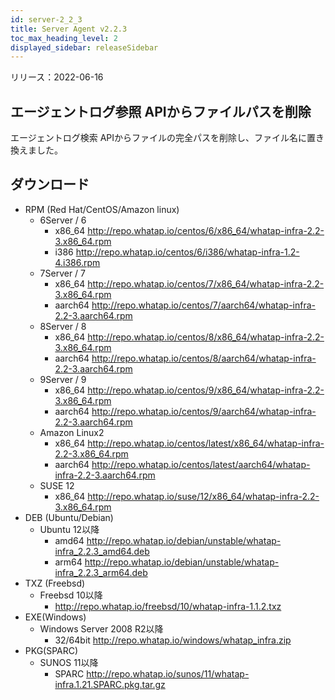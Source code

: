 ```yaml
---
id: server-2_2_3
title: Server Agent v2.2.3
toc_max_heading_level: 2
displayed_sidebar: releaseSidebar
---
```


リリース：2022-06-16

## エージェントログ参照 APIからファイルパスを削除

エージェントログ検索 APIからファイルの完全パスを削除し、ファイル名に置き換えました。

## ダウンロード

-   RPM (Red Hat/CentOS/Amazon linux)
    -   6Server / 6 
        -   x86_64 http://repo.whatap.io/centos/6/x86_64/whatap-infra-2.2-3.x86_64.rpm 
        -   i386 http://repo.whatap.io/centos/6/i386/whatap-infra-1.2-4.i386.rpm
    -   7Server / 7 
        -   x86_64 http://repo.whatap.io/centos/7/x86_64/whatap-infra-2.2-3.x86_64.rpm 
        -   aarch64 http://repo.whatap.io/centos/7/aarch64/whatap-infra-2.2-3.aarch64.rpm
    -   8Server / 8 
        -   x86_64 http://repo.whatap.io/centos/8/x86_64/whatap-infra-2.2-3.x86_64.rpm 
        -   aarch64 http://repo.whatap.io/centos/8/aarch64/whatap-infra-2.2-3.aarch64.rpm
    -   9Server / 9 
        -   x86_64 http://repo.whatap.io/centos/9/x86_64/whatap-infra-2.2-3.x86_64.rpm 
        -   aarch64 http://repo.whatap.io/centos/9/aarch64/whatap-infra-2.2-3.aarch64.rpm
    -   Amazon Linux2
        -   x86_64 http://repo.whatap.io/centos/latest/x86_64/whatap-infra-2.2-3.x86_64.rpm 
        -   aarch64 http://repo.whatap.io/centos/latest/aarch64/whatap-infra-2.2-3.aarch64.rpm
    -   SUSE 12
        -   x86_64 http://repo.whatap.io/suse/12/x86_64/whatap-infra-2.2-3.x86_64.rpm
-   DEB (Ubuntu/Debian)
    -   Ubuntu 12以降
        -   amd64 http://repo.whatap.io/debian/unstable/whatap-infra_2.2.3_amd64.deb
        -   arm64 http://repo.whatap.io/debian/unstable/whatap-infra_2.2.3_arm64.deb
-   TXZ (Freebsd)
    -   Freebsd 10以降
        -   http://repo.whatap.io/freebsd/10/whatap-infra-1.1.2.txz
-   EXE(Windows)
    -   Windows Server 2008 R2以降
        -   32/64bit http://repo.whatap.io/windows/whatap_infra.zip
-   PKG(SPARC)
    -   SUNOS 11以降
        -   SPARC http://repo.whatap.io/sunos/11/whatap-infra.1.21.SPARC.pkg.tar.gz

